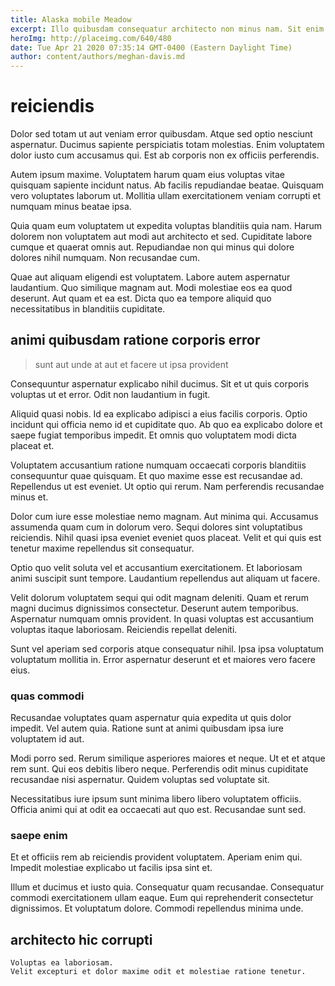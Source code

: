 ```yaml
---
title: Alaska mobile Meadow
excerpt: Illo quibusdam consequatur architecto non minus nam. Sit enim adipisci tenetur quis veritatis autem consequatur. Ipsa alias perferendis. Non voluptate quasi. Aut et quia aut vitae ratione dolore qui culpa. Eligendi et molestiae dolorum debitis culpa omnis voluptas assumenda.
heroImg: http://placeimg.com/640/480
date: Tue Apr 21 2020 07:35:14 GMT-0400 (Eastern Daylight Time)
author: content/authors/meghan-davis.md
---
```

# reiciendis

Dolor sed totam ut aut veniam error quibusdam. Atque sed optio nesciunt aspernatur. Ducimus sapiente perspiciatis totam molestias. Enim voluptatem dolor iusto cum accusamus qui. Est ab corporis non ex officiis perferendis.
  
Autem ipsum maxime. Voluptatem harum quam eius voluptas vitae quisquam sapiente incidunt natus. Ab facilis repudiandae beatae. Quisquam vero voluptates laborum ut. Mollitia ullam exercitationem veniam corrupti et numquam minus beatae ipsa.
  
Quia quam eum voluptatem ut expedita voluptas blanditiis quia nam. Harum dolorem non voluptatem aut modi aut architecto et sed. Cupiditate labore cumque et quaerat omnis aut. Repudiandae non qui minus qui dolore dolores nihil numquam. Non recusandae cum.
  
Quae aut aliquam eligendi est voluptatem. Labore autem aspernatur laudantium. Quo similique magnam aut. Modi molestiae eos ea quod deserunt. Aut quam et ea est. Dicta quo ea tempore aliquid quo necessitatibus in blanditiis cupiditate.

## animi quibusdam ratione corporis error

> sunt aut unde at aut et facere ut ipsa provident

Consequuntur aspernatur explicabo nihil ducimus. Sit et ut quis corporis voluptas ut et error. Odit non laudantium in fugit.
  
Aliquid quasi nobis. Id ea explicabo adipisci a eius facilis corporis. Optio incidunt qui officia nemo id et cupiditate quo. Ab quo ea explicabo dolore et saepe fugiat temporibus impedit. Et omnis quo voluptatem modi dicta placeat et.
  
Voluptatem accusantium ratione numquam occaecati corporis blanditiis consequuntur quae quisquam. Et quo maxime esse est recusandae ad. Repellendus ut est eveniet. Ut optio qui rerum. Nam perferendis recusandae minus et.
  
Dolor cum iure esse molestiae nemo magnam. Aut minima qui. Accusamus assumenda quam cum in dolorum vero. Sequi dolores sint voluptatibus reiciendis. Nihil quasi ipsa eveniet eveniet quos placeat. Velit et qui quis est tenetur maxime repellendus sit consequatur.
  
Optio quo velit soluta vel et accusantium exercitationem. Et laboriosam animi suscipit sunt tempore. Laudantium repellendus aut aliquam ut facere.
  
Velit dolorum voluptatem sequi qui odit magnam deleniti. Quam et rerum magni ducimus dignissimos consectetur. Deserunt autem temporibus. Aspernatur numquam omnis provident. In quasi voluptas est accusantium voluptas itaque laboriosam. Reiciendis repellat deleniti.
  
Sunt vel aperiam sed corporis atque consequatur nihil. Ipsa ipsa voluptatum voluptatum mollitia in. Error aspernatur deserunt et et maiores vero facere eius.

### quas commodi

Recusandae voluptates quam aspernatur quia expedita ut quis dolor impedit. Vel autem quia. Ratione sunt at animi quibusdam ipsa iure voluptatem id aut.
  
Modi porro sed. Rerum similique asperiores maiores et neque. Ut et et atque rem sunt. Qui eos debitis libero neque. Perferendis odit minus cupiditate recusandae nisi aspernatur. Quidem voluptas sed voluptate sit.
  
Necessitatibus iure ipsum sunt minima libero libero voluptatem officiis. Officia animi qui at odit ea occaecati aut quo est. Recusandae sunt sed.

### saepe enim

Et et officiis rem ab reiciendis provident voluptatem. Aperiam enim qui. Impedit molestiae explicabo ut facilis ipsa sint et.
  
Illum et ducimus et iusto quia. Consequatur quam recusandae. Consequatur commodi exercitationem ullam eaque. Eum qui reprehenderit consectetur dignissimos. Et voluptatum dolore. Commodi repellendus minima unde.

## architecto hic corrupti

```text
Voluptas ea laboriosam.
Velit excepturi et dolor maxime odit et molestiae ratione tenetur.
```

